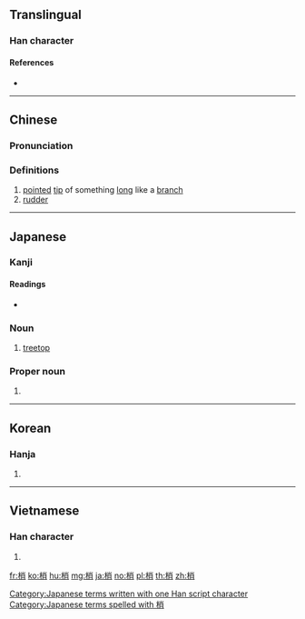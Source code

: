 ==Translingual==

===Han character===
{{Han char|rn=75|rad=木|as=07|sn=11|four=49927|canj=DFB|ids=⿰木肖}}

====References====
* {{Han ref|kx=0530.050|dkj=14866|dj=0918.040|hdz=21213.010|uh=68A2|ud=26786|bh=B1E9|bd=45545}}

----

==Chinese==
{{zh-forms}}

===Pronunciation===
{{zh-pron
|m=shāo,shào,xiāo
|c=saau1
|mc=y
|oc=y
|ma=Zh-shao.ogg
|cat=n
}}

===Definitions===
# [[point]]ed [[tip]] of something [[long]] like a [[branch]]
# [[rudder]]

----

==Japanese==

===Kanji===
{{ja-kanji|grade=|rs=木07}}

====Readings====
* {{ja-readings|on=[[しょう]] (shō)|kun=[[こずえ]] (kozue)}}

===Noun===
{{ja-noun|k|hira=こずえ|rom=kozue}}

# [[treetop]]

===Proper noun===
{{ja-pos|k|proper|hira=こずえ|rom=Kozue}}

# {{given name|female|lang=ja|sort=こずえ}}

[[Category:Japanese terms written with one Han script character]]
[[Category:Japanese terms spelled with 梢]]

----

==Korean==

===Hanja===
{{ko-hanja|hangeul=초|eumhun=|rv=cho|mr=ch'o|y=cho}}

# {{defn|lang=ko|sort=木07}}

----

==Vietnamese==

===Han character===
{{vi-hantu|[[sao]]|rs=木07}}

# {{defn|lang=vi|sort=木07}}

[[fr:梢]]
[[ko:梢]]
[[hu:梢]]
[[mg:梢]]
[[ja:梢]]
[[no:梢]]
[[pl:梢]]
[[th:梢]]
[[zh:梢]]